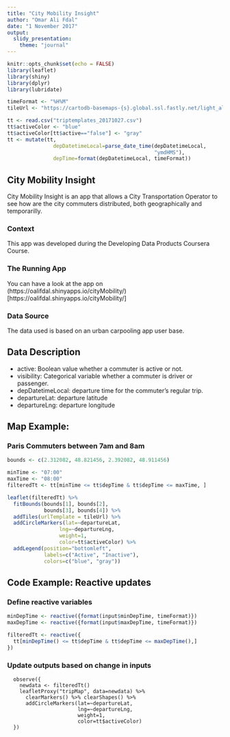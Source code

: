 ```yaml
---
title: "City Mobility Insight"
author: "Omar Ali Fdal"
date: "1 November 2017"
output: 
  slidy_presentation:
    theme: "journal"
---
```


```r
knitr::opts_chunk$set(echo = FALSE)
library(leaflet)
library(shiny)
library(dplyr)
library(lubridate)

timeFormat <- "%H%M"
tileUrl <- "https://cartodb-basemaps-{s}.global.ssl.fastly.net/light_all/{z}/{x}/{y}.png"

tt <- read.csv("triptemplates_20171027.csv")
tt$activeColor <- "blue"
tt$activeColor[tt$active=="false"] <- "gray"
tt <- mutate(tt,
               depDatetimeLocal=parse_date_time(depDatetimeLocal,
                                                "ymdHMS"),
               depTime=format(depDatetimeLocal, timeFormat))

```

## City Mobility Insight
City Mobility Insight is an app that allows a City Transportation Operator to see how are the city commuters distributed, both geographically and temporarilly.

### Context
This app was developed during the Developing Data Products Coursera Course.

### The Running App
You can have a look at the app on (https://oalifdal.shinyapps.io/cityMobility/)[https://oalifdal.shinyapps.io/cityMobility/]

### Data Source
The data used is based on an urban carpooling app user base.

## Data Description

- active: Boolean value whether a commuter is active or not.
- visibility: Categorical variable whether a commuter is driver or passenger.
- depDatetimeLocal: departure time for the commuter's regular trip.
- departureLat: departure latitude
- departureLng: departure longitude

## Map Example: 
### Paris Commuters between 7am and 8am
```r
bounds <- c(2.312082, 48.821456, 2.392082, 48.911456)

minTime <- "07:00"
maxTime <- "08:00"
filteredTt <- tt[minTime <= tt$depTime & tt$depTime <= maxTime, ]

leaflet(filteredTt) %>%
  fitBounds(bounds[1], bounds[2],
            bounds[3], bounds[4]) %>%
  addTiles(urlTemplate = tileUrl) %>%
  addCircleMarkers(lat=~departureLat,
                 lng=~departureLng,
                 weight=1,
                 color=tt$activeColor) %>%
  addLegend(position="bottomleft",
            labels=c("Active", "Inactive"),
            colors=c("blue", "gray"))
```

## Code Example: Reactive updates

### Define reactive variables
```r
minDepTime <- reactive({format(input$minDepTime, timeFormat)})
maxDepTime <- reactive({format(input$maxDepTime, timeFormat)})

filteredTt <- reactive({
  tt[minDepTime() <= tt$depTime & tt$depTime <= maxDepTime(),] 
})
```

### Update outputs based on change in inputs
```
  observe({
    newdata <- filteredTt()
    leafletProxy("tripMap", data=newdata) %>% 
      clearMarkers() %>% clearShapes() %>%
      addCircleMarkers(lat=~departureLat,
                       lng=~departureLng,
                       weight=1,
                       color=tt$activeColor)
  })
```





